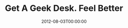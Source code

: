 ---
categories:
- Miscellaneous
date: '2012-08-03T00:00:00'
description: null
id: 20WShAPDVPch
layout: post
thumbnail: null
title: Get A Geek Desk. Feel Better
---
